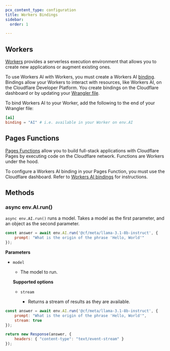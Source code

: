 ```yaml
---
pcx_content_type: configuration
title: Workers Bindings
sidebar:
  order: 1

---
```



## Workers

[Workers](/workers/) provides a serverless execution environment that allows you to create new applications or augment existing ones.

To use Workers AI with Workers, you must create a Workers AI [binding](/workers/runtime-apis/bindings/). Bindings allow your Workers to interact with resources, like Workers AI, on the Cloudflare Developer Platform. You create bindings on the Cloudflare dashboard or by updating your [Wrangler file](/workers/wrangler/configuration/).

To bind Workers AI to your Worker, add the following to the end of your Wrangler file:

<WranglerConfig>

```toml
[ai]
binding = "AI" # i.e. available in your Worker on env.AI
```

</WranglerConfig>

## Pages Functions

[Pages Functions](/pages/functions/) allow you to build full-stack applications with Cloudflare Pages by executing code on the Cloudflare network. Functions are Workers under the hood.

To configure a Workers AI binding in your Pages Function, you must use the Cloudflare dashboard. Refer to [Workers AI bindings](/pages/functions/bindings/#workers-ai) for instructions.

## Methods

### async env.AI.run()

`async env.AI.run()` runs a model. Takes a model as the first parameter, and an object as the second parameter.

```javascript
const answer = await env.AI.run('@cf/meta/llama-3.1-8b-instruct', {
    prompt: "What is the origin of the phrase 'Hello, World'"
});
```

**Parameters**



* `model` <Type text="string" /> <MetaInfo text="required" />

  * The model to run.

  **Supported options**

  * `stream` <Type text="boolean" /> <MetaInfo text="optional" />
    * Returns a stream of results as they are available.



```javascript
const answer = await env.AI.run('@cf/meta/llama-3.1-8b-instruct', {
    prompt: "What is the origin of the phrase 'Hello, World'",
    stream: true
});

return new Response(answer, {
    headers: { "content-type": "text/event-stream" }
});
```
